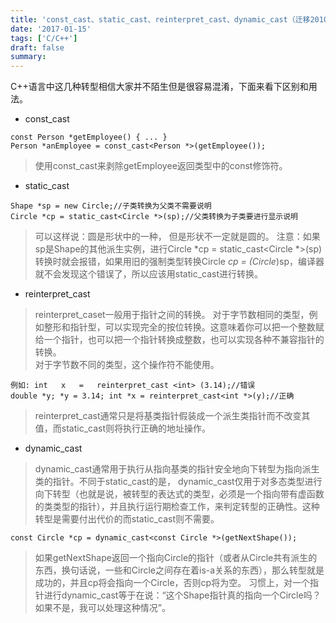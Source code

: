 ```yaml
---
title: 'const_cast、static_cast、reinterpret_cast、dynamic_cast（迁移2010-12-27）'
date: '2017-01-15'
tags: ['C/C++']
draft: false
summary: 
---
```


C++语言中这几种转型相信大家并不陌生但是很容易混淆，下面来看下区别和用法。
* const_cast  
```
const Person *getEmployee() { ... }
Person *anEmployee = const_cast<Person *>(getEmployee());
```
> 使用const_cast来剥除getEmployee返回类型中的const修饰符。  
* static_cast  
```
Shape *sp = new Circle;//子类转换为父类不需要说明
Circle *cp = static_cast<Circle *>(sp);//父类转换为子类要进行显示说明
```
> 可以这样说：圆是形状中的一种， 但是形状不一定就是圆的。 
注意：如果sp是Shape的其他派生实例，进行Circle *cp = static_cast<Circle *>(sp)转换时就会报错，如果用旧的强制类型转换Circle *cp = (Circle*)sp，编译器就不会发现这个错误了，所以应该用static_cast进行转换。
* reinterpret_cast  
> reinterpret_caset一般用于指针之间的转换。 
对于字节数相同的类型，例如整形和指针型，可以实现完全的按位转换。这意味着你可以把一个整数赋给一个指针，也可以把一个指针转换成整数，也可以实现各种不兼容指针的转换。  
对于字节数不同的类型，这个操作符不能使用。
```
例如: int   x   =   reinterpret_cast <int> (3.14);//错误
double *y; *y = 3.14; int *x = reinterpret_cast<int *>(y);//正确
```
> reinterpret_cast通常只是将基类指针假装成一个派生类指针而不改变其值，而static_cast则将执行正确的地址操作。
* dynamic_cast
> dynamic_cast通常用于执行从指向基类的指针安全地向下转型为指向派生类的指针。不同于static_cast的是， dynamic_cast仅用于对多态类型进行向下转型（也就是说，被转型的表达式的类型，必须是一个指向带有虚函数的类类型的指针），并且执行运行期检查工作，来判定转型的正确性。这种转型是需要付出代价的而static_cast则不需要。
```
const Circle *cp = dynamic_cast<const Circle *>(getNextShape());
```
> 如果getNextShape返回一个指向Circle的指针（或者从Circle共有派生的东西，换句话说，一些和Circle之间存在着is-a关系的东西），那么转型就是成功的，并且cp将会指向一个Circle，否则cp将为空。 
> 习惯上，对一个指针进行dynamic_cast等于在说：“这个Shape指针真的指向一个Circle吗？如果不是，我可以处理这种情况”。
